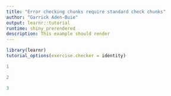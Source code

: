 ```yaml
---
title: "Error checking chunks require standard check chunks"
author: "Garrick Aden-Buie"
output: learnr::tutorial
runtime: shiny_prerendered 
description: This example should render
--- 
```


```r
library(learnr)
tutorial_options(exercise.checker = identity)
```

```r
1
```

```r
2
```

```r
3
```
